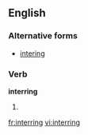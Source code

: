 ==English==

===Alternative forms===
* [[intering]] {{i|rare}}

===Verb===
'''interring'''

# {{present participle of|[[inter]]}}

[[fr:interring]]
[[vi:interring]]